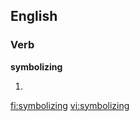 
==English==

===Verb===
'''symbolizing'''

# {{present participle of|[[symbolize]]}}

[[fi:symbolizing]]
[[vi:symbolizing]]